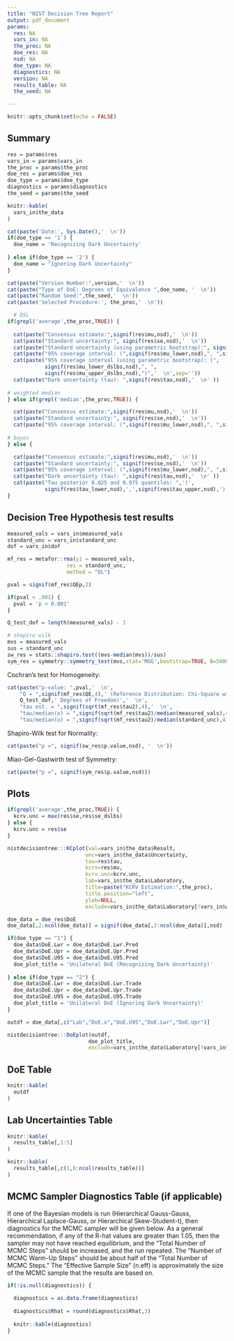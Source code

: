 ```yaml
---
title: "NIST Decision Tree Report"
output: pdf_document
params:
  res: NA
  vars_in: NA
  the_proc: NA
  doe_res: NA
  nsd: NA
  doe_type: NA
  diagnostics: NA
  version: NA
  results_table: NA
  the_seed: NA

---
```


```r
knitr::opts_chunk$set(echo = FALSE)
```

## Summary
```r

res = params$res
vars_in = params$vars_in
the_proc = params$the_proc
doe_res = params$doe_res
doe_type = params$doe_type
diagnostics = params$diagnostics
the_seed = params$the_seed

knitr::kable(
  vars_in$the_data
)

cat(paste('Date:', Sys.Date(),'  \n'))
if(doe_type == '1') {
  doe_name = 'Recognizing Dark Uncertainty'
  
} else if(doe_type == '2') {
  doe_name = "Ignoring Dark Uncertainty"
}

cat(paste("Version Number:",version,'  \n'))
cat(paste("Type of DoE: Degrees of Equivalence ",doe_name, '  \n'))
cat(paste("Random Seed:",the_seed,'  \n'))
cat(paste('Selected Procedure:', the_proc,'  \n'))

  # DSL
if(grepl('average',the_proc,TRUE)) {
  
  cat(paste("Consensus estimate:",signif(res$mu,nsd),'  \n'))
  cat(paste("Standard uncertainty:", signif(res$se,nsd),'  \n'))
  cat(paste("Standard uncertainty (using parametric bootstrap):", signif(res$se_dslbs,nsd),'  \n'))
  cat(paste("95% coverage interval: (",signif(res$mu_lower,nsd),", ",signif(res$mu_upper,nsd),")",'  \n',sep=''))
  cat(paste("95% coverage interval (using parametric bootstrap): (",
            signif(res$mu_lower_dslbs,nsd),", ",
            signif(res$mu_upper_dslbs,nsd),")",'  \n',sep=''))
  cat(paste("Dark uncertainty (tau): ",signif(res$tau,nsd),'  \n' ))
  
# weighted median
} else if(grepl('median',the_proc,TRUE)) {

  cat(paste("Consensus estimate:",signif(res$mu,nsd),'  \n'))
  cat(paste("Standard uncertainty:", signif(res$se,nsd),'  \n'))
  cat(paste("95% coverage interval: (",signif(res$mu_lower,nsd),", ",signif(res$mu_upper,nsd),")",'  \n',sep=''))
  
# bayes
} else {

  cat(paste("Consensus estimate:",signif(res$mu,nsd),'  \n'))
  cat(paste("Standard uncertainty:", signif(res$se,nsd),'  \n'))
  cat(paste("95% coverage interval: (",signif(res$mu_lower,nsd),", ",signif(res$mu_upper,nsd),")",'  \n',sep=''))
  cat(paste("Dark uncertainty (tau): ",signif(res$tau,nsd),'  \n' ))
  cat(paste("Tau posterior 0.025 and 0.975 quantiles: ",'(',
            signif(res$tau_lower,nsd),',',signif(res$tau_upper,nsd),')','  \n',sep=''))
}


```

## Decision Tree Hypothesis test results
```r
measured_vals = vars_in$measured_vals
standard_unc = vars_in$standard_unc
dof = vars_in$dof

mf_res = metafor::rma(yi = measured_vals,
                   sei = standard_unc,
                   method = "DL")

pval = signif(mf_res$QEp,2)

if(pval < .001) {
  pval = 'p < 0.001'
}

Q_test_dof = length(measured_vals) - 1

# shapiro wilk
mvs = measured_vals
sus = standard_unc
sw_res = stats::shapiro.test((mvs-median(mvs))/sus) 
sym_res = symmetry::symmetry_test(mvs,stat='MGG',bootstrap=TRUE, B=5000) 
```

Cochran's test for Homogeneity:  
```r
cat(paste("p-value: ",pval,'  \n',
    "Q = ",signif(mf_res$QE,4),' (Reference Distribution: Chi-Square with ',
    Q_test_dof,' Degrees of Freedom)','  \n',
    "tau est. = ",signif(sqrt(mf_res$tau2),4),'  \n',
    "tau/median(x) = ",signif(sqrt(mf_res$tau2)/median(measured_vals),4),'  \n',
    "tau/median(u) = ",signif(sqrt(mf_res$tau2)/median(standard_unc),4),'  \n',sep=''))

```

Shapiro-Wilk test for Normality:
```r
cat(paste("p =", signif(sw_res$p.value,nsd), '  \n'))
```

Miao-Gel-Gastwirth test of Symmetry:
```r
cat(paste("p =", signif(sym_res$p.value,nsd)))
```

\newpage

## Plots
```r

if(grepl('average',the_proc,TRUE)) {
  kcrv.unc = max(res$se,res$se_dslbs)
} else {
  kcrv.unc = res$se
}

nistdecisiontree:::KCplot(val=vars_in$the_data$Result, 
                         unc=vars_in$the_data$Uncertainty, 
                         tau=res$tau,
                         kcrv=res$mu, 
                         kcrv.unc=kcrv.unc,
                         lab=vars_in$the_data$Laboratory, 
                         title=paste("KCRV Estimation:",the_proc), 
                         title.position="left",
                         ylab=NULL, 
                         exclude=vars_in$the_data$Laboratory[!vars_in$which_to_compute])
```

```r

doe_data = doe_res$DoE
doe_data[,2:ncol(doe_data)] = signif(doe_data[,2:ncol(doe_data)],nsd)

if(doe_type == "1") {
  doe_data$DoE.Lwr = doe_data$DoE.Lwr.Pred
  doe_data$DoE.Upr = doe_data$DoE.Upr.Pred
  doe_data$DoE.U95 = doe_data$DoE.U95.Pred
  doe_plot_title = 'Unilateral DoE (Recognizing Dark Uncertainty)'
  
} else if(doe_type == "2") {
  doe_data$DoE.Lwr = doe_data$DoE.Lwr.Trade
  doe_data$DoE.Upr = doe_data$DoE.Upr.Trade
  doe_data$DoE.U95 = doe_data$DoE.U95.Trade
  doe_plot_title = 'Unilateral DoE (Ignoring Dark Uncertainty)'
}

outdf = doe_data[,c("Lab","DoE.x","DoE.U95","DoE.Lwr","DoE.Upr")]

nistdecisiontree:::DoEplot(outdf,
                          doe_plot_title,
                          exclude=vars_in$the_data$Laboratory[!vars_in$which_to_compute])
```

\newpage

## DoE Table
```r

knitr::kable(
  outdf
)
```

## Lab Uncertainties Table

```r

knitr::kable(
  results_table[,1:5]
)

knitr::kable(
  results_table[,c(1,6:ncol(results_table))]
)
```


## MCMC Sampler Diagnostics Table (if applicable)

If one of the Bayesian models is run (Hierarchical Gauss-Gauss, Hierarchical Laplace-Gauss, or Hierarchical Skew-Student-t), then diagnostics for the MCMC sampler will be given below. As a general recommendation, if any of the R-hat values are greater than 1.05, then the sampler may not have reached equilibrium, and the “Total Number of MCMC Steps” should be increased, and the run repeated. The “Number of MCMC Warm-Up Steps” should be about half of the “Total Number of MCMC Steps.” The “Effective Sample Size” (n.eff) is approximately the size of the MCMC sample that the results are based on.


```r

if(!is.null(diagnostics)) {
  
  diagnostics = as.data.frame(diagnostics)
  
  diagnostics$Rhat = round(diagnostics$Rhat,3)
  
  knitr::kable(diagnostics)
}

```

